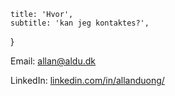     title: 'Hvor',
    subtitle: 'kan jeg kontaktes?',
}

Email: [allan@aldu.dk](mailto:allan@aldu.dk)

LinkedIn: [linkedin.com/in/allanduong/](https://www.linkedin.com/in/allanduong/)
